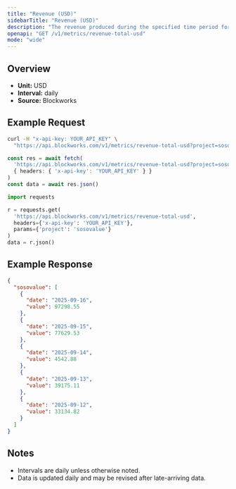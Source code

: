 ```yaml
---
title: "Revenue (USD)"
sidebarTitle: "Revenue (USD)"
description: "The revenue produced during the specified time period for given project."
openapi: "GET /v1/metrics/revenue-total-usd"
mode: "wide"
---
```


## Overview

- **Unit:** USD
- **Interval:** daily
- **Source:** Blockworks

## Example Request

<CodeGroup>

```bash cURL
curl -H "x-api-key: YOUR_API_KEY" \
  "https://api.blockworks.com/v1/metrics/revenue-total-usd?project=sosovalue"
```

```typescript TypeScript
const res = await fetch(
  'https://api.blockworks.com/v1/metrics/revenue-total-usd?project=sosovalue',
  { headers: { 'x-api-key': 'YOUR_API_KEY' } }
)
const data = await res.json()
```

```python Python
import requests

r = requests.get(
  'https://api.blockworks.com/v1/metrics/revenue-total-usd',
  headers={'x-api-key': 'YOUR_API_KEY'},
  params={'project': 'sosovalue'}
)
data = r.json()
```

</CodeGroup>

## Example Response

```json
{
  "sosovalue": [
    {
      "date": "2025-09-16",
      "value": 97298.55
    },
    {
      "date": "2025-09-15",
      "value": 77629.53
    },
    {
      "date": "2025-09-14",
      "value": 4542.88
    },
    {
      "date": "2025-09-13",
      "value": 39175.11
    },
    {
      "date": "2025-09-12",
      "value": 33134.82
    }
  ]
}
```

## Notes
- Intervals are daily unless otherwise noted.
- Data is updated daily and may be revised after late-arriving data.